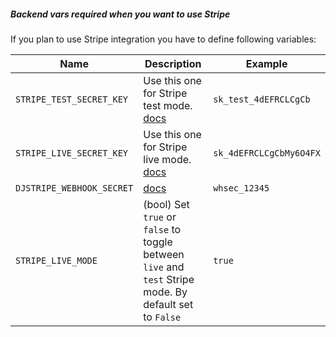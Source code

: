 ##### Backend vars required when you want to use Stripe

If you plan to use Stripe integration you have to define following variables:

| Name                      | Description                                                                                             | Example                 |
| ------------------------- | ------------------------------------------------------------------------------------------------------- | ----------------------- |
| `STRIPE_TEST_SECRET_KEY`  | Use this one for Stripe test mode. [docs](https://stripe.com/docs/keys)                                 | `sk_test_4dEFRCLCgCb`   |
| `STRIPE_LIVE_SECRET_KEY`  | Use this one for Stripe live mode. [docs](https://stripe.com/docs/keys)                                 | `sk_4dEFRCLCgCbMy6O4FX` |
| `DJSTRIPE_WEBHOOK_SECRET` | [docs](https://stripe.com/docs/webhooks/best-practices#endpoint-secrets)                                | `whsec_12345`           |
| `STRIPE_LIVE_MODE`        | (bool) Set `true` or `false` to toggle between `live` and `test` Stripe mode. By default set to `False` | `true`                  |
